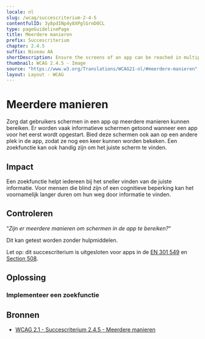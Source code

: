 ```yaml
---
locale: nl
slug: /wcag/succescriterium-2-4-5
contentfulID: 3y8pdINp4y8XPglGrnD0CL
type: pageGuidelinePage
title: Meerdere manieren
prefix: Succescriterium
chapter: 2.4.5
suffix: Niveau AA
shortDescription: Ensure the screens of an app can be reached in multiple ways.
thumbnail: WCAG 2.4.5 - Image
source: "https://www.w3.org/Translations/WCAG21-nl/#meerdere-manieren"
layout: Layout - WCAG
---
```


# Meerdere manieren

Zorg dat gebruikers schermen in een app op meerdere manieren kunnen bereiken. Er worden vaak informatieve schermen getoond wanneer een app voor het eerst wordt opgestart. Bied deze schermen ook aan op een andere plek in de app, zodat ze nog een keer kunnen worden bekeken. Een zoekfunctie kan ook handig zijn om het juiste scherm te vinden.

## Impact

Een zoekfunctie helpt iedereen bij het sneller vinden van de juiste informatie. Voor mensen die blind zijn of een cognitieve beperking kan het voornamelijk langer duren om hun weg door informatie te vinden.

## Controleren

“*Zijn er meerdere manieren om schermen in de app te bereiken?*“

Dit kan getest worden zonder hulpmiddelen.

Let op: dit succescriterium is uitgesloten voor apps in de [EN 301 549](/nl/guidelines/en-301-549) en [Section 508](/nl/guidelines/section-508).

## Oplossing

### Implementeer een zoekfunctie

<CodeSample id="screen-search" locale="nl"/>

## Bronnen

- [WCAG 2.1 - Succescriterium 2.4.5 - Meerdere manieren](https://www.w3.org/Translations/WCAG21-nl/#meerdere-manieren)